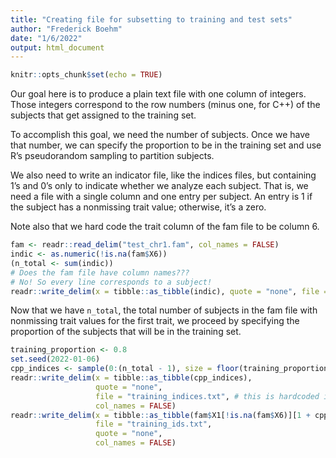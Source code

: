 ```yaml
---
title: "Creating file for subsetting to training and test sets"
author: "Frederick Boehm"
date: "1/6/2022"
output: html_document
---
```


```r
knitr::opts_chunk$set(echo = TRUE)
```

Our goal here is to produce a plain text file with one column of integers. Those 
integers correspond to the row numbers (minus one, for C++) of the subjects that get 
assigned to the training set.

To accomplish this goal, we need the
number of subjects. Once we have that number, we can specify the proportion to be in 
the training set and use R's pseudorandom sampling to partition subjects.


We also need to write an indicator file, like the indices files, but containing 1's and 0's only to indicate whether we analyze each subject. That is, we need a file with a single column and one entry per subject. An entry is 1 if the subject has a nonmissing trait value; otherwise, it's a zero.

Note also that we hard code the trait column of the fam file to be column 6.

```r
fam <- readr::read_delim("test_chr1.fam", col_names = FALSE)
indic <- as.numeric(!is.na(fam$X6))
(n_total <- sum(indic)) 
# Does the fam file have column names???
# No! So every line corresponds to a subject!
readr::write_delim(x = tibble::as_tibble(indic), quote = "none", file = "indicator.txt", col_names = FALSE)
```

Now that we have `n_total`, the total number of subjects in the fam file with nonmissing trait values for the first trait, we 
proceed by specifying the proportion of the subjects that will be in the training set.

```r
training_proportion <- 0.8
set.seed(2022-01-06)
cpp_indices <- sample(0:(n_total - 1), size = floor(training_proportion * n_total))
readr::write_delim(x = tibble::as_tibble(cpp_indices), 
                   quote = "none",
                   file = "training_indices.txt", # this is hardcoded into dbslmm.cpp
                   col_names = FALSE)
readr::write_delim(x = tibble::as_tibble(fam$X1[!is.na(fam$X6)][1 + cpp_indices]), 
                   file = "training_ids.txt", 
                   quote = "none",
                   col_names = FALSE)
```




